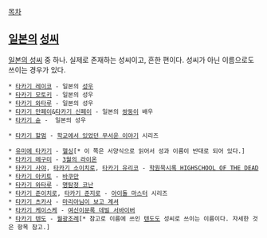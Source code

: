 

[[목차]]
== [[일본]]의 [[성씨]] ==
[[일본의 성씨]] 중 하나. 실제로 존재하는 성씨이고, 흔한 편이다. 성씨가 아닌 이름으로도 쓰이는 경우가 있다.



 * [[타카기 레이코]] - 일본의 [[성우]]
 * [[타카기 모토키]] - 일본의 성우
 * [[타카기 와타루]] - 일본의 성우
 * [[타카기 만페이]]&[[타카기 신페이]] - 일본의 [[쌍둥이]] 배우
 * [[타카기 슌]] -  일본의 성우




 * [[타카기 할멈]] - [[학교에서 있었던 무서운 이야기]] 시리즈

 * [[유미에 타카기]] - [[헬싱]][* 이 쪽은 서양식으로 읽어서 성과 이름이 반대로 되어 있다.]
 * [[타카기 메구미]] - [[3월의 라이온]]
 * [[타카기 사야]], [[타카기 소이치로]], [[타카기 유리코]] - [[학원묵시록 HIGHSCHOOL OF THE DEAD]]
 * [[타카기 아키토]] - [[바쿠만]]
 * [[타카기 와타루(명탐정 코난)|타카기 와타루]] - [[명탐정 코난]]
 * [[타카기 준이치로]], [[타카기 준지로]] - [[아이돌 마스터]] 시리즈
 * [[타카기 츠카사]] - [[마리아님이 보고 계셔]]
 * [[타카기 케이스케]] - [[여신이문록 데빌 서바이버]]
 * [[타카기 텐도]] - [[월광조례]][* 참고로 이름에 쓰인 [[텐도]]도 성씨로 쓰이는 이름이다. 자세한 것은 항목 참고.]
